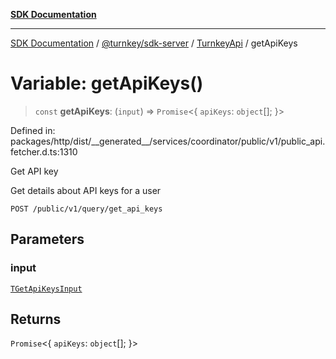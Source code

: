 [**SDK Documentation**](../../../../../README.mdx)

***

[SDK Documentation](../../../../../packages.mdx) / [@turnkey/sdk-server](../../../README.mdx) / [TurnkeyApi](../README.mdx) / getApiKeys

# Variable: getApiKeys()

> `const` **getApiKeys**: (`input`) => `Promise`\<\{ `apiKeys`: `object`[]; \}\>

Defined in: packages/http/dist/\_\_generated\_\_/services/coordinator/public/v1/public\_api.fetcher.d.ts:1310

Get API key

Get details about API keys for a user

`POST /public/v1/query/get_api_keys`

## Parameters

### input

[`TGetApiKeysInput`](../type-aliases/TGetApiKeysInput.mdx)

## Returns

`Promise`\<\{ `apiKeys`: `object`[]; \}\>
